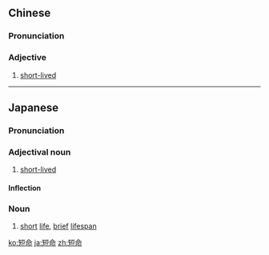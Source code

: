 ==Chinese==
{{zh-forms}}

===Pronunciation===
{{zh-pron
|m=duǎnmìng
|c=dyun2 meng6
|h=pfs=tón-miang
|mn=té-miā
|cat=a
}}

===Adjective===
{{zh-adj}}

# [[short-lived]]

----

==Japanese==
{{ja-kanjitab|たん|めい|yomi=on}}

===Pronunciation===
{{ja-pron|たんめい|y=on}}

===Adjectival noun===
{{ja-adj|infl=na|たんめい}}

# [[short-lived]]
#: {{ja-usex|短命な恋愛ばかりを繰り返してしまう|たんめい な れんあい ばかり を くりかえして しまう|end up having only a string of short-lived romances}}

====Inflection====
{{ja-na|たんめい}}

===Noun===
{{ja-noun|たんめい}}

# [[short]] [[life]], [[brief]] [[lifespan]]

[[ko:短命]]
[[ja:短命]]
[[zh:短命]]